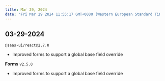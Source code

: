 ```yaml
---
title: Mar 29, 2024
date: 'Fri Mar 29 2024 11:55:17 GMT+0000 (Western European Standard Time)'
---
```


## 03-29-2024

`@saas-ui/react@2.7.0`

- Improved forms to support a global base field override

**Forms** `v2.5.0`

- Improved forms to support a global base field override
